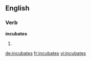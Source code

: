 ==English==

===Verb===
'''incubates'''

# {{third-person singular of|[[incubate]]}}

[[de:incubates]]
[[fr:incubates]]
[[vi:incubates]]